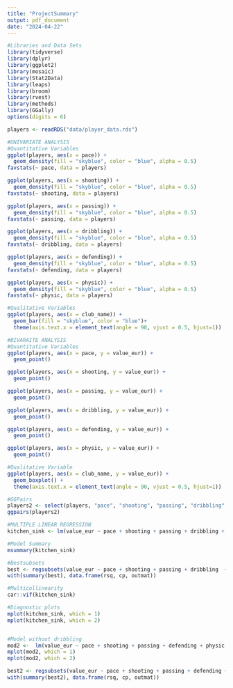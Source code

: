 ```yaml
---
title: "ProjectSummary"
output: pdf_document
date: "2024-04-22"
---
```


```r
#Libraries and Data Sets
library(tidyverse)
library(dplyr)
library(ggplot2)
library(mosaic)
library(Stat2Data)
library(leaps)
library(broom)
library(rvest)
library(methods)
library(GGally)
options(digits = 6)

players <- readRDS("data/player_data.rds")

#UNIVARIATE ANALYSIS
#Quantitative Variables
ggplot(players, aes(x = pace)) +
  geom_density(fill = "skyblue", color = "blue", alpha = 0.5)
favstats(~ pace, data = players)

ggplot(players, aes(x = shooting)) +
  geom_density(fill = "skyblue", color = "blue", alpha = 0.5)
favstats(~ shooting, data = players)

ggplot(players, aes(x = passing)) +
  geom_density(fill = "skyblue", color = "blue", alpha = 0.5)
favstats(~ passing, data = players)

ggplot(players, aes(x = dribbling)) +
  geom_density(fill = "skyblue", color = "blue", alpha = 0.5)
favstats(~ dribbling, data = players)

ggplot(players, aes(x = defending)) +
  geom_density(fill = "skyblue", color = "blue", alpha = 0.5)
favstats(~ defending, data = players)

ggplot(players, aes(x = physic)) +
  geom_density(fill = "skyblue", color = "blue", alpha = 0.5)
favstats(~ physic, data = players)

#Qualitative Variables
ggplot(players, aes(x = club_name)) +
  geom_bar(fill = "skyblue", color = "blue")+
  theme(axis.text.x = element_text(angle = 90, vjust = 0.5, hjust=1)) 
```

```r
#BIVARAITE ANALYSIS
#Quantitative Variables
ggplot(players, aes(x = pace, y = value_eur)) +
  geom_point()

ggplot(players, aes(x = shooting, y = value_eur)) +
  geom_point()

ggplot(players, aes(x = passing, y = value_eur)) +
  geom_point()

ggplot(players, aes(x = dribbling, y = value_eur)) +
  geom_point()

ggplot(players, aes(x = defending, y = value_eur)) +
  geom_point()

ggplot(players, aes(x = physic, y = value_eur)) +
  geom_point()

#Qualitative Variable
ggplot(players, aes(x = club_name, y = value_eur)) +
  geom_boxplot() +
  theme(axis.text.x = element_text(angle = 90, vjust = 0.5, hjust=1))

#GGPairs
players2 <- select(players, "pace", "shooting", "passing", "dribbling", "defending", "physic", "value_eur")
ggpairs(players2)
```

```r
#MULTIPLE LINEAR REGRESSION
kitchen_sink <- lm(value_eur ~ pace + shooting + passing + dribbling + defending + physic + club_name, data = players)
```

```r
#Model Summary
msummary(kitchen_sink)

#Bestsubsets
best <- regsubsets(value_eur ~ pace + shooting + passing + dribbling  + defending + physic, data = players, nbest = 1)
with(summary(best), data.frame(rsq, cp, outmat))

#Multicollinearity
car::vif(kitchen_sink)

#Diagnostic plots
mplot(kitchen_sink, which = 1)
mplot(kitchen_sink, which = 2)


#Model without dribbling
mod2 <-  lm(value_eur ~ pace + shooting + passing + defending + physic, data = players)
mplot(mod2, which = 1)
mplot(mod2, which = 2)

best2 <- regsubsets(value_eur ~ pace + shooting + passing + defending + physic, data = players, nbest = 1)
with(summary(best2), data.frame(rsq, cp, outmat))
```